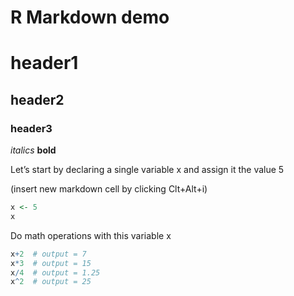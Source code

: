 # R Markdown demo

# header1
## header2
### header3
*italics*
**bold**

Let's start by declaring a single variable x and 
assign it the value 5

(insert new markdown cell by clicking Clt+Alt+i)
```{r}
x <- 5
x
```

Do math operations with this variable x

```{r}
x+2  # output = 7
x*3  # output = 15 
x/4  # output = 1.25
x^2  # output = 25
```

